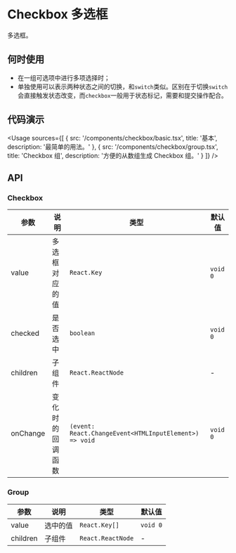 
# Checkbox 多选框

多选框。

## 何时使用

- 在一组可选项中进行多项选择时；
- 单独使用可以表示两种状态之间的切换，和`switch`类似。区别在于切换`switch`会直接触发状态改变，而`checkbox`一般用于状态标记，需要和提交操作配合。

## 代码演示

<Usage
  sources={[
    {
      src: '/components/checkbox/basic.tsx',
      title: '基本',
      description: '最简单的用法。'
    },
    {
      src: '/components/checkbox/group.tsx',
      title: 'Checkbox 组',
      description: '方便的从数组生成 Checkbox 组。'
    }
  ]}
/>

## API

### Checkbox

| 参数     | 说明             | 类型                                                   | 默认值   |
| -------- | ---------------- | ------------------------------------------------------ | -------- |
| value    | 多选框对应的值   | `React.Key`                                            | `void 0` |
| checked  | 是否选中         | `boolean`                                              | `void 0` |
| children | 子组件           | `React.ReactNode`                                      | -        |
| onChange | 变化时的回调函数 | `(event: React.ChangeEvent<HTMLInputElement>) => void` | `void 0` |

### Group

| 参数     | 说明     | 类型              | 默认值   |
| -------- | -------- | ----------------- | -------- |
| value    | 选中的值 | `React.Key[]`     | `void 0` |
| children | 子组件   | `React.ReactNode` | -        |

